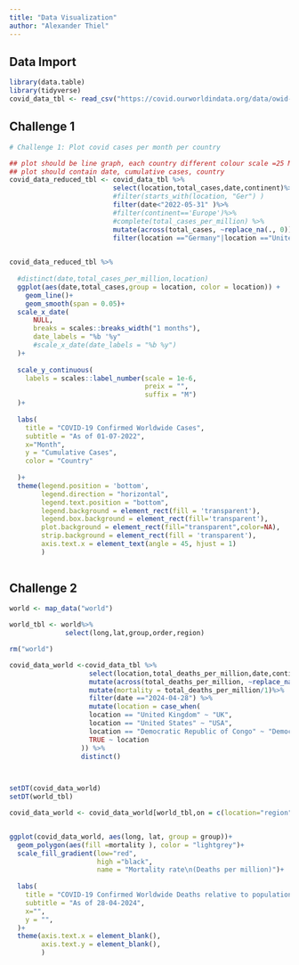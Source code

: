 ```yaml
---
title: "Data Visualization"
author: "Alexander Thiel"
---
```


## Data Import

```r
library(data.table)
library(tidyverse)
covid_data_tbl <- read_csv("https://covid.ourworldindata.org/data/owid-covid-data.csv")
```




## Challenge 1

```r

# Challenge 1: Plot covid cases per month per country

## plot should be line graph, each country different colour scale =25 Million
## plot should contain date, cumulative cases, country
covid_data_reduced_tbl <- covid_data_tbl %>%
                          select(location,total_cases,date,continent)%>%
                          #filter(starts_with(location, "Ger") )
                          filter(date<"2022-05-31" )%>%
                          #filter(continent=='Europe')%>%
                          #complete(total_cases_per_million) %>% 
                          mutate(across(total_cases, ~replace_na(., 0)))%>%
                          filter(location =="Germany"|location =="United Kingdom"|location =="France"|location =="Spain"|location =="United States")
                            

covid_data_reduced_tbl %>%
  
  #distinct(date,total_cases_per_million,location)
  ggplot(aes(date,total_cases,group = location, color = location)) +
    geom_line()+
    geom_smooth(span = 0.05)+
  scale_x_date(
      NULL,
      breaks = scales::breaks_width("1 months"),
      date_labels = "%b '%y"
      #scale_x_date(date_labels = "%b %y")
  )+
  
  scale_y_continuous(
    labels = scales::label_number(scale = 1e-6, 
                                  preix = "",
                                  suffix = "M")
  )+
  
  labs(
    title = "COVID-19 Confirmed Worldwide Cases",
    subtitle = "As of 01-07-2022",
    x="Month",
    y = "Cumulative Cases",
    color = "Country"
    
  )+
  theme(legend.position = 'bottom',
        legend.direction = "horizontal",
        legend.text.position = "bottom",
        legend.background = element_rect(fill = 'transparent'),
        legend.box.background = element_rect(fill='transparent'),
        plot.background = element_rect(fill="transparent",color=NA),
        strip.background = element_rect(fill = 'transparent'),
        axis.text.x = element_text(angle = 45, hjust = 1)
        )
 

```

## Challenge 2

```r

world <- map_data("world")

world_tbl <- world%>%
              select(long,lat,group,order,region)

rm("world")

covid_data_world <-covid_data_tbl %>%
                    select(location,total_deaths_per_million,date,continent)%>%
                    mutate(across(total_deaths_per_million, ~replace_na(., 0)))%>% 
                    mutate(mortality = total_deaths_per_million/1)%>%
                    filter(date =="2024-04-28") %>%
                    mutate(location = case_when(
                    location == "United Kingdom" ~ "UK",
                    location == "United States" ~ "USA",
                    location == "Democratic Republic of Congo" ~ "Democratic Republic of the Congo",
                    TRUE ~ location
                  )) %>%
                  distinct()
                   


setDT(covid_data_world)
setDT(world_tbl)

covid_data_world <- covid_data_world[world_tbl,on = c(location="region")]


ggplot(covid_data_world, aes(long, lat, group = group))+
  geom_polygon(aes(fill =mortality ), color = "lightgrey")+
  scale_fill_gradient(low="red",
                      high ="black",
                      name = "Mortality rate\n(Deaths per million)")+
  
  labs(
    title = "COVID-19 Confirmed Worldwide Deaths relative to population size",
    subtitle = "As of 28-04-2024",
    x="",
    y = "",
  )+
  theme(axis.text.x = element_blank(),
        axis.text.y = element_blank(),
        )

```


